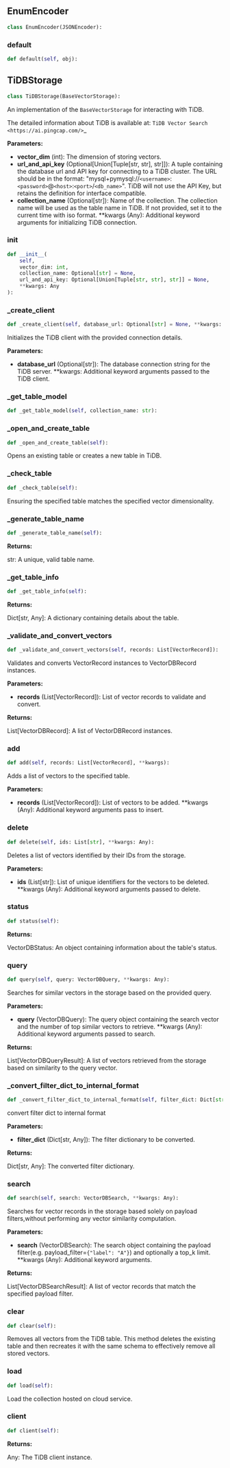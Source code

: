 <a id="camel.storages.vectordb_storages.tidb"></a>

<a id="camel.storages.vectordb_storages.tidb.EnumEncoder"></a>

## EnumEncoder

```python
class EnumEncoder(JSONEncoder):
```

<a id="camel.storages.vectordb_storages.tidb.EnumEncoder.default"></a>

### default

```python
def default(self, obj):
```

<a id="camel.storages.vectordb_storages.tidb.TiDBStorage"></a>

## TiDBStorage

```python
class TiDBStorage(BaseVectorStorage):
```

An implementation of the `BaseVectorStorage` for interacting with TiDB.

The detailed information about TiDB is available at:
`TiDB Vector Search <https://ai.pingcap.com/>`_

**Parameters:**

- **vector_dim** (int): The dimension of storing vectors.
- **url_and_api_key** (Optional[Union[Tuple[str, str], str]]): A tuple containing the database url and API key for connecting to a TiDB cluster. The URL should be in the format: "mysql+pymysql://`<username>`:`<password>`@`<host>`:`<port>`/`<db_name>`". TiDB will not use the API Key, but retains the definition for interface compatible.
- **collection_name** (Optional[str]): Name of the collection. The collection name will be used as the table name in TiDB. If not provided, set it to the current time with iso format. **kwargs (Any): Additional keyword arguments for initializing TiDB connection.

<a id="camel.storages.vectordb_storages.tidb.TiDBStorage.__init__"></a>

### __init__

```python
def __init__(
    self,
    vector_dim: int,
    collection_name: Optional[str] = None,
    url_and_api_key: Optional[Union[Tuple[str, str], str]] = None,
    **kwargs: Any
):
```

<a id="camel.storages.vectordb_storages.tidb.TiDBStorage._create_client"></a>

### _create_client

```python
def _create_client(self, database_url: Optional[str] = None, **kwargs: Any):
```

Initializes the TiDB client with the provided connection details.

**Parameters:**

- **database_url** (Optional[str]): The database connection string for the TiDB server. **kwargs: Additional keyword arguments passed to the TiDB client.

<a id="camel.storages.vectordb_storages.tidb.TiDBStorage._get_table_model"></a>

### _get_table_model

```python
def _get_table_model(self, collection_name: str):
```

<a id="camel.storages.vectordb_storages.tidb.TiDBStorage._open_and_create_table"></a>

### _open_and_create_table

```python
def _open_and_create_table(self):
```

Opens an existing table or creates a new table in TiDB.

<a id="camel.storages.vectordb_storages.tidb.TiDBStorage._check_table"></a>

### _check_table

```python
def _check_table(self):
```

Ensuring the specified table matches the specified vector
dimensionality.

<a id="camel.storages.vectordb_storages.tidb.TiDBStorage._generate_table_name"></a>

### _generate_table_name

```python
def _generate_table_name(self):
```

**Returns:**

  str: A unique, valid table name.

<a id="camel.storages.vectordb_storages.tidb.TiDBStorage._get_table_info"></a>

### _get_table_info

```python
def _get_table_info(self):
```

**Returns:**

  Dict[str, Any]: A dictionary containing details about the
table.

<a id="camel.storages.vectordb_storages.tidb.TiDBStorage._validate_and_convert_vectors"></a>

### _validate_and_convert_vectors

```python
def _validate_and_convert_vectors(self, records: List[VectorRecord]):
```

Validates and converts VectorRecord instances to VectorDBRecord
instances.

**Parameters:**

- **records** (List[VectorRecord]): List of vector records to validate and convert.

**Returns:**

  List[VectorDBRecord]: A list of VectorDBRecord instances.

<a id="camel.storages.vectordb_storages.tidb.TiDBStorage.add"></a>

### add

```python
def add(self, records: List[VectorRecord], **kwargs):
```

Adds a list of vectors to the specified table.

**Parameters:**

- **records** (List[VectorRecord]): List of vectors to be added. **kwargs (Any): Additional keyword arguments pass to insert.

<a id="camel.storages.vectordb_storages.tidb.TiDBStorage.delete"></a>

### delete

```python
def delete(self, ids: List[str], **kwargs: Any):
```

Deletes a list of vectors identified by their IDs from the
storage.

**Parameters:**

- **ids** (List[str]): List of unique identifiers for the vectors to be deleted. **kwargs (Any): Additional keyword arguments passed to delete.

<a id="camel.storages.vectordb_storages.tidb.TiDBStorage.status"></a>

### status

```python
def status(self):
```

**Returns:**

  VectorDBStatus: An object containing information about the
table's status.

<a id="camel.storages.vectordb_storages.tidb.TiDBStorage.query"></a>

### query

```python
def query(self, query: VectorDBQuery, **kwargs: Any):
```

Searches for similar vectors in the storage based on the provided
query.

**Parameters:**

- **query** (VectorDBQuery): The query object containing the search vector and the number of top similar vectors to retrieve. **kwargs (Any): Additional keyword arguments passed to search.

**Returns:**

  List[VectorDBQueryResult]: A list of vectors retrieved from the
storage based on similarity to the query vector.

<a id="camel.storages.vectordb_storages.tidb.TiDBStorage._convert_filter_dict_to_internal_format"></a>

### _convert_filter_dict_to_internal_format

```python
def _convert_filter_dict_to_internal_format(self, filter_dict: Dict[str, Any]):
```

convert filter dict to internal format

**Parameters:**

- **filter_dict** (Dict[str, Any]): The filter dictionary to be converted.

**Returns:**

  Dict[str, Any]: The converted filter dictionary.

<a id="camel.storages.vectordb_storages.tidb.TiDBStorage.search"></a>

### search

```python
def search(self, search: VectorDBSearch, **kwargs: Any):
```

Searches for vector records in the storage based solely on payload
filters,without performing any vector similarity computation.

**Parameters:**

- **search** (VectorDBSearch): The search object containing the payload filter(e.g. payload_filter=`{"label": "A"}`) and optionally a top_k limit. **kwargs (Any): Additional keyword arguments.

**Returns:**

  List[VectorDBSearchResult]: A list of vector records that match the
specified payload filter.

<a id="camel.storages.vectordb_storages.tidb.TiDBStorage.clear"></a>

### clear

```python
def clear(self):
```

Removes all vectors from the TiDB table. This method
deletes the existing table and then recreates it with the same
schema to effectively remove all stored vectors.

<a id="camel.storages.vectordb_storages.tidb.TiDBStorage.load"></a>

### load

```python
def load(self):
```

Load the collection hosted on cloud service.

<a id="camel.storages.vectordb_storages.tidb.TiDBStorage.client"></a>

### client

```python
def client(self):
```

**Returns:**

  Any: The TiDB client instance.
